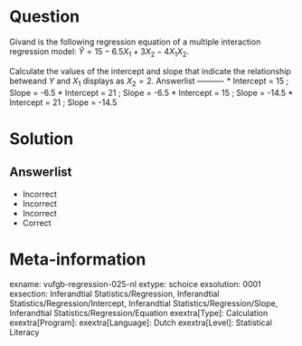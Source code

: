 Question
========

Givand is the following regression equation of a multiple interaction regression model: $\hat{Y} = 15-6.5X_{1}+3X_{2}-4X_{1}X_{2}$.

Calculate the values of the intercept and slope that indicate the relationship betweand $Y$ and $X_{1}$ displays as $X_{2} = 2$. 
Answerlist
----------
* Intercept = 15 ; Slope = -6.5
* Intercept = 21 ; Slope = -6.5
* Intercept = 15 ; Slope = -14.5
* Intercept = 21 ; Slope = -14.5

Solution
========

Answerlist
----------
* Incorrect
* Incorrect
* Incorrect
* Correct

Meta-information
================
exname: vufgb-regression-025-nl
extype: schoice
exsolution: 0001
exsection: Inferandtial Statistics/Regression, Inferandtial Statistics/Regression/Intercept, Inferandtial Statistics/Regression/Slope, Inferandtial Statistics/Regression/Equation
exextra[Type]: Calculation
exextra[Program]: 
exextra[Language]: Dutch
exextra[Level]: Statistical Literacy
